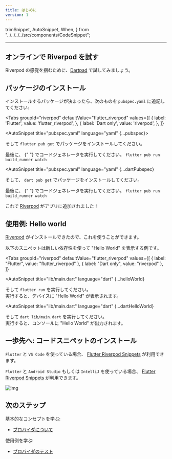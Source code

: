 ```yaml
---
title: はじめに
version: 1
---
```


  trimSnippet,
  AutoSnippet,
  When,
} from "../../../../src/components/CodeSnippet";

___

## オンラインで Riverpod を試す

Riverpod の感覚を掴むために、[Dartpad](https://dartpad.dev/?null_safety=true&id=ef06ab3ce0b822e6cc5db0575248e6e2) で試してみましょう。

## パッケージのインストール

インストールするパッケージが決まったら、次のものを `pubspec.yaml` に追記してください:

<Tabs
  groupId="riverpod"
  defaultValue="flutter_riverpod"
  values={[
    { label: 'Flutter', value: 'flutter_riverpod', },
    { label: 'Dart only', value: 'riverpod', },
  ]}
>
<TabItem value="flutter_riverpod">

<AutoSnippet title="pubspec.yaml" language="yaml" {...pubspec}></AutoSnippet>

そして `flutter pub get` でパッケージをインストールしてください。

<When codegen={true}>
  最後に、 {" "} でコードジェネレータを実行してください。
  <code>flutter pub run build_runner watch</code>
</When>

</TabItem>
<TabItem value="riverpod">

<AutoSnippet
  title="pubspec.yaml"
  language="yaml"
  {...dartPubspec}
></AutoSnippet>

そして、 `dart pub get` でパッケージをインストールしてください。

<When codegen={true}>
  最後に、 {" "} でコードジェネレータを実行してください。
  <code>flutter pub run build_runner watch</code>
</When>

</TabItem>
</Tabs>

これで [Riverpod] がアプリに追加されました！

## 使用例: Hello world

[Riverpod] がインストールできたので、これを使うことができます。

以下のスニペットは新しい依存性を使って "Hello World" を表示する例です。


<Tabs
  groupId="riverpod"
  defaultValue="flutter_riverpod"
  values={[
    { label: "Flutter", value: "flutter_riverpod" },
    { label: "Dart only", value: "riverpod" },
  ]}
>
<TabItem value="flutter_riverpod">

<AutoSnippet
  title="lib/main.dart"
  language="dart"
  {...helloWorld}
></AutoSnippet>

そして `flutter run` を実行してください。  
実行すると、デバイスに "Hello World" が表示されます。

</TabItem>
<TabItem value="riverpod">

<AutoSnippet
  title="lib/main.dart"
  language="dart"
  {...dartHelloWorld}
></AutoSnippet>

そして `dart lib/main.dart` を実行してください。  
実行すると、コンソールに "Hello World" が出力されます。

</TabItem>
</Tabs>

## 一歩先へ: コードスニペットのインストール

`Flutter` と `VS Code` を使っている場合、 [Flutter Riverpod Snippets](https://marketplace.visualstudio.com/items?itemName=robert-brunhage.flutter-riverpod-snippets) が利用できます。

`Flutter` と `Android Studio` もしくは `IntelliJ` を使っている場合、 [Flutter Riverpod Snippets](https://plugins.jetbrains.com/plugin/14641-flutter-riverpod-snippets) が利用できます。

![img](/img/snippets/greetingProvider.gif)

## 次のステップ

基本的なコンセプトを学ぶ:

- [プロバイダについて](/docs/concepts/providers)

使用例を学ぶ:

- [プロバイダのテスト](/docs/cookbooks/testing)

[riverpod]: https://github.com/rrousselgit/riverpod
[hooks_riverpod]: https://pub.dev/packages/hooks_riverpod
[flutter_riverpod]: https://pub.dev/packages/flutter_riverpod
[flutter_hooks]: https://github.com/rrousselGit/flutter_hooks